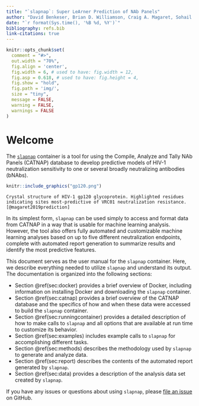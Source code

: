 ```yaml
---
title: "`slapnap`: Super LeArner Prediction of NAb Panels"
author: "David Benkeser, Brian D. Williamson, Craig A. Magaret, Sohail Nizam, Peter B. Gilbert"
date: "`r format(Sys.time(), '%B %d, %Y')`"
bibliography: refs.bib
link-citations: true
---
```


```r
knitr::opts_chunk$set(
  comment = "#>",
  out.width = "70%",
  fig.align = 'center',
  fig.width = 6, # used to have: fig.width = 12,
  fig.asp = 0.618, # used to have: fig.height = 4, 
  fig.show = "hold",
  fig.path = 'img/',
  size = "tiny",
  message = FALSE,
  warning = FALSE,
  warnings = FALSE
)
```

# Welcome {-}

The [`slapnap`](https://hub.docker.com/r/slapnap/slapnap) container is a tool for using the Compile, Analyze and Tally NAb Panels (CATNAP) database to develop predictive models of HIV-1 neutralization sensitivity to one or several broadly neutralizing antibodies (bNAbs). 

```r
knitr::include_graphics("gp120.png")
```
```block
Crystal structure of HIV-1 gp120 glycoprotein. Highlighted residues indicating sites most-predictive of VRC01 neutralization resistance. [@magaret2019prediction]
```

In its simplest form, `slapnap` can be used simply to access and format data from CATNAP in a way that is usable for machine learning analysis. However, the tool also offers fully automated and customizable machine learning analyses based on up to five different neutralization endpoints, complete with automated report generation to summarize results and identify the most predictive features. 

This document serves as the user manual for the `slapnap` container. Here, we describe everything needed to utilize `slapnap` and understand its output. The documentation is organized into the following sections:
	
* Section \@ref(sec:docker) provides a brief overview of Docker, including information on installing Docker and downloading the `slapnap` container.
* Section \@ref(sec:catnap) provides a brief overview of the CATNAP database and the specifics of how and when these data were accessed to build the `slapnap` container. 
* Section \@ref(sec:runningcontainer) provides a detailed description of how to make calls to `slapnap` and all options that are available at run time to customize its behavior. 
* Section \@ref(sec:examples) includes example calls to `slapnap` for accomplishing different tasks.
* Section \@ref(sec:methods) describes the methodology used by `slapnap` to generate and analyze data.
* Section \@ref(sec:report) describes the contents of the automated report generated by `slapnap`.
* Section \@ref(sec:data) provides a description of the analysis data set created by `slapnap`.

If you have any issues or questions about using `slapnap`, please [file an issue](https://github.com/benkeser/slapnap/issues) on GitHub. 
